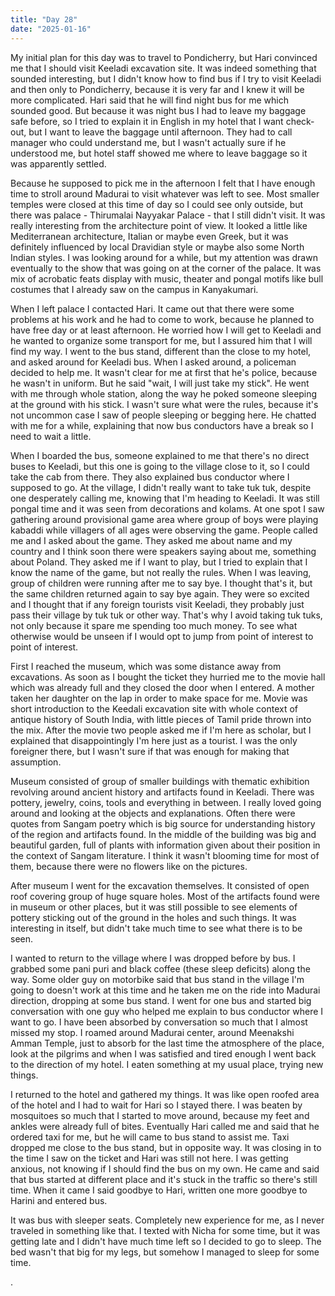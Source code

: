```yaml
---
title: "Day 28"
date: "2025-01-16"
---
```

My initial plan for this day was to travel to Pondicherry, but Hari convinced me that I should visit Keeladi excavation site. It was indeed something that sounded interesting, but I didn't know how to find bus if I try to visit Keeladi and then only to Pondicherry, because it is very far and I knew it will be more complicated. Hari said that he will find night bus for me which sounded good. But because it was night bus I had to leave my baggage safe before, so I tried to explain it in English in my hotel that I want check-out, but I want to leave the baggage until afternoon. They had to call manager who could understand me, but I wasn't actually sure if he understood me, but hotel staff showed me where to leave baggage so it was apparently settled. 

Because he supposed to pick me in the afternoon I felt that I have enough time to stroll around Madurai to visit whatever was left to see. Most smaller temples were closed at this time of day so I could see only outside, but there was palace - Thirumalai Nayyakar Palace - that I still didn't visit. It was really interesting from the architecture point of view. It looked a little like Mediterranean architecture, Italian or maybe even Greek, but it was definitely influenced by local Dravidian style or maybe also some North Indian styles. I was looking around for a while, but my attention was drawn eventually to the show that was going on at the corner of the palace. It was mix of acrobatic feats display with music, theater and pongal motifs like bull costumes that I already saw on the campus in Kanyakumari.

When I left palace I contacted Hari. It came out that there were some problems at his work and he had to come to work, because he planned to have free day or at least afternoon. He worried how I will get to Keeladi and he wanted to organize some transport for me, but I assured him that I will find my way. I went to the bus stand, different than the close to my hotel, and asked around for Keeladi bus. When I asked around, a policeman decided to help me. It wasn't clear for me at first that he's police, because he wasn't in uniform. But he said "wait, I will just take my stick". He went with me through whole station, along the way he poked someone sleeping at the ground with his stick. I wasn't sure what were the rules, because it's not uncommon case I saw of people sleeping or begging here. He chatted with me for a while, explaining that now bus conductors have a break so I need to wait a little.

When I boarded the bus, someone explained to me that there's no direct buses to Keeladi, but this one is going to the village close to it, so I could take the cab from there. They also explained bus conductor where I supposed to go. At the village, I didn't really want to take tuk tuk, despite one desperately calling me, knowing that I'm heading to Keeladi. It was still pongal time and it was seen from decorations and kolams. At one spot I saw gathering around provisional game area where group of boys were playing kabaddi while villagers of all ages were observing the game. People called me and I asked about the game. They asked me about name and my country and I think soon there were speakers saying about me, something about Poland. They asked me if I want to play, but I tried to explain that I know the name of the game, but not really the rules. When I was leaving, group of children were running after me to say bye. I thought that's it, but the same children returned again to say bye again. They were so excited and I thought that if any foreign tourists visit Keeladi, they probably just pass their village by tuk tuk or other way. That's why I avoid taking tuk tuks, not only because it spare me spending too much money. To see what otherwise would be unseen if I would opt to jump from point of interest to point of interest.

First I reached the museum, which was some distance away from excavations. As soon as I bought the ticket they hurried me to the movie hall which was already full and they closed the door when I entered. A mother taken her daughter on the lap in order to make space for me. Movie was short introduction to the Keedali excavation site with whole context of antique history of South India, with little pieces of Tamil pride thrown into the mix. After the movie two people asked me if I'm here as scholar, but I explained that disappointingly I'm here just as a tourist. I was the only foreigner there, but I wasn't sure if that was enough for making that assumption.

Museum consisted of group of smaller buildings with thematic exhibition revolving around ancient history and artifacts found in Keeladi. There was pottery, jewelry, coins, tools and everything in between. I really loved going around and looking at the objects and explanations. Often there were quotes from Sangam poetry which is big source for understanding history of the region and artifacts found. In the middle of the building was big and beautiful garden, full of plants with information given about their position in the context of Sangam literature. I think it wasn't blooming time for most of them, because there were no flowers like on the pictures.

After museum I went for the excavation themselves. It consisted of open roof covering group of huge square holes. Most of the artifacts found were in museum or other places, but it was still possible to see elements of pottery sticking out of the ground in the holes and such things. It was interesting in itself, but didn't take much time to see what there is to be seen. 

I wanted to return to the village where I was dropped before by bus. I grabbed some pani puri and black coffee (these sleep deficits) along the way. Some older guy on motorbike said that bus stand in the village I'm going to doesn't work at this time and he taken me on the ride into Madurai direction, dropping at some bus stand. I went for one bus and started big conversation with one guy who helped me explain to bus conductor where I want to go. I have been absorbed by conversation so much that I almost missed my stop. I roamed around Madurai center, around Meenakshi Amman Temple, just to absorb for the last time the atmosphere of the place, look at the pilgrims and when I was satisfied and tired enough I went back to the direction of my hotel. I eaten something at my usual place, trying new things.

I returned to the hotel and gathered my things. It was like open roofed area of the hotel and I had to wait for Hari so I stayed there. I was beaten by mosquitoes so much that I started to move around, because my feet and ankles were already full of bites. Eventually Hari called me and said that he ordered taxi for me, but he will came to bus stand to assist me. Taxi dropped me close to the bus stand, but in opposite way. It was closing in to the time I saw on the ticket and Hari was still not here. I was getting anxious, not knowing if I should find the bus on my own. He came and said that bus started at different place and it's stuck in the traffic so there's still time. When it came I said goodbye to Hari, written one more goodbye to Harini and entered bus.

It was bus with sleeper seats. Completely new experience for me, as I never traveled in something like that. I texted with Nicha for some time, but it was getting late and I didn't have much time left so I decided to go to sleep. The bed wasn't that big for my legs, but somehow I managed to sleep for some time. 

. 
